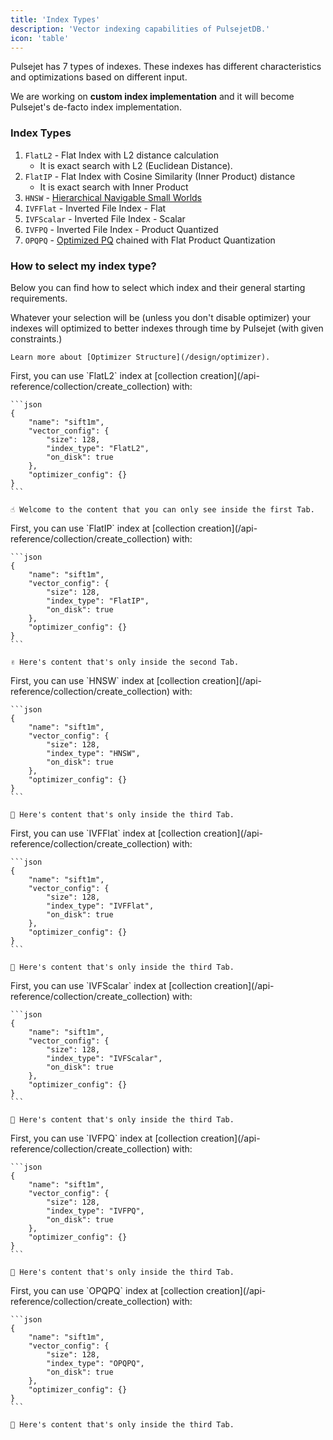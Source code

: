---
title: 'Index Types'
description: 'Vector indexing capabilities of PulsejetDB.'
icon: 'table'
---

Pulsejet has 7 types of indexes. These indexes has different characteristics and optimizations based on different input.

<Check> We are working on **custom index implementation** and it will become Pulsejet's de-facto index implementation. </Check>

### Index Types

1. `FlatL2` - Flat Index with L2 distance calculation
    * It is exact search with L2 (Euclidean Distance).
2. `FlatIP` - Flat Index with Cosine Similarity (Inner Product) distance
    * It is exact search with Inner Product
3. `HNSW` - [Hierarchical Navigable Small Worlds](https://arxiv.org/pdf/1603.09320)
4. `IVFFlat` - Inverted File Index - Flat
5. `IVFScalar` - Inverted File Index - Scalar
6. `IVFPQ` - Inverted File Index - Product Quantized
7. `OPQPQ` - [Optimized PQ](https://www.microsoft.com/en-us/research/wp-content/uploads/2013/11/pami13opq.pdf) chained with Flat Product Quantization


### How to select my index type?

Below you can find how to select which index and their general starting requirements.

<Tip>
    Whatever your selection will be (unless you don't disable optimizer) your indexes will optimized to better indexes through time by Pulsejet (with given constraints.)

    Learn more about [Optimizer Structure](/design/optimizer).
</Tip>

<Tabs>
  <Tab title="FlatL2">
    First, you can use `FlatL2` index at [collection creation](/api-reference/collection/create_collection) with:

    ```json
    {
        "name": "sift1m",
        "vector_config": {
            "size": 128,
            "index_type": "FlatL2",
            "on_disk": true
        },
        "optimizer_config": {}
    }
    ```

    ☝️ Welcome to the content that you can only see inside the first Tab.
  </Tab>
  <Tab title="FlatIP">
    First, you can use `FlatIP` index at [collection creation](/api-reference/collection/create_collection) with:

    ```json
    {
        "name": "sift1m",
        "vector_config": {
            "size": 128,
            "index_type": "FlatIP",
            "on_disk": true
        },
        "optimizer_config": {}
    }
    ```

    ✌️ Here's content that's only inside the second Tab.
  </Tab>
  <Tab title="HNSW">
    First, you can use `HNSW` index at [collection creation](/api-reference/collection/create_collection) with:

    ```json
    {
        "name": "sift1m",
        "vector_config": {
            "size": 128,
            "index_type": "HNSW",
            "on_disk": true
        },
        "optimizer_config": {}
    }
    ```

    💪 Here's content that's only inside the third Tab.
  </Tab>
  <Tab title="IVFFlat">
    First, you can use `IVFFlat` index at [collection creation](/api-reference/collection/create_collection) with:

    ```json
    {
        "name": "sift1m",
        "vector_config": {
            "size": 128,
            "index_type": "IVFFlat",
            "on_disk": true
        },
        "optimizer_config": {}
    }
    ```

    💪 Here's content that's only inside the third Tab.
  </Tab>
  <Tab title="IVFScalar">
    First, you can use `IVFScalar` index at [collection creation](/api-reference/collection/create_collection) with:

    ```json
    {
        "name": "sift1m",
        "vector_config": {
            "size": 128,
            "index_type": "IVFScalar",
            "on_disk": true
        },
        "optimizer_config": {}
    }
    ```

    💪 Here's content that's only inside the third Tab.
  </Tab>
  <Tab title="IVFPQ">
    First, you can use `IVFPQ` index at [collection creation](/api-reference/collection/create_collection) with:

    ```json
    {
        "name": "sift1m",
        "vector_config": {
            "size": 128,
            "index_type": "IVFPQ",
            "on_disk": true
        },
        "optimizer_config": {}
    }
    ```

    💪 Here's content that's only inside the third Tab.
  </Tab>
  <Tab title="OPQPQ">
    First, you can use `OPQPQ` index at [collection creation](/api-reference/collection/create_collection) with:

    ```json
    {
        "name": "sift1m",
        "vector_config": {
            "size": 128,
            "index_type": "OPQPQ",
            "on_disk": true
        },
        "optimizer_config": {}
    }
    ```

    💪 Here's content that's only inside the third Tab.
  </Tab>    
</Tabs>